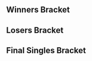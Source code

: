 {{DISPLAYTITLE:Smash The Pale: Singles Bracket}}{{SetGame|melee}}{{tabs static
|name1=Overview
|link1=Smash The Pale
|name2=Singles Bracket
|link2=Smash The Pale/Singles Bracket
|This=2
}}<!-- Generated with http://tournament-nub.rhcloud.com/toliquipedia name=rhcgxjej -->

==Winners Bracket==
{{16DEWBracketA
|r1m1p1=MINT |r1m1p1flag=gb |r1m1p1score=2 |r1m1win=1
|r1m1p2=Adam Aplz |r1m1p2flag=gb |r1m1p2score=0

|r1m2p1=sp00n |r1m2p1flag= |r1m2p1score=0 |r1m2win=2
|r1m2p2=KingofLegend |r1m2p2flag= |r1m2p2score=2

|r1m3p1=maXy |r1m3p1flag=gb |r1m3p1score=1 |r1m3win=2
|r1m3p2=Craft |r1m3p2flag=gb |r1m3p2score=2

|r1m4p1=Skarfelt |r1m4p1flag=ie |r1m4p1score=2 |r1m4win=1
|r1m4p2=Dialnouns |r1m4p2flag= |r1m4p2score=0

|r1m5p1=BrTarolg |r1m5p1flag=gb |r1m5p1score=2 |r1m5win=1
|r1m5p2=Zeruko |r1m5p2flag=ie |r1m5p2score=0

|r1m6p1=Herrok |r1m6p1flag=ie |r1m6p1score=2 |r1m6win=1
|r1m6p2=Verdant |r1m6p2flag=ie |r1m6p2score=0

|r1m7p1=Way |r1m7p1flag=gb |r1m7p1score=2 |r1m7win=1
|r1m7p2=Lultam |r1m7p2flag=ie |r1m7p2score=0

|r1m8p1=Leck |r1m8p1flag=ie |r1m8p1score=2 |r1m8win=1
|r1m8p2=DieGuy |r1m8p2flag= |r1m8p2score=1

|r2m1p1=MINT |r2m1p1flag=gb |r2m1p1score=2 |r2m1win=1
|r2m1p2=KingofLegend |r2m1p2flag= |r2m1p2score=0

|r2m2p1=Craft |r2m2p1flag=gb |r2m2p1score=2 |r2m2win=1
|r2m2p2=Skarfelt |r2m2p2flag=ie |r2m2p2score=0

|r2m3p1=BrTarolg |r2m3p1flag=gb |r2m3p1score=2 |r2m3win=1
|r2m3p2=Herrok |r2m3p2flag=ie |r2m3p2score=0

|r2m4p1=Way |r2m4p1flag=gb |r2m4p1score=2 |r2m4win=1
|r2m4p2=Leck |r2m4p2flag=ie |r2m4p2score=0

|r3m1p1=MINT |r3m1p1flag=gb |r3m1p1score=3 |r3m1win=1
|r3m1p2=Craft |r3m1p2flag=gb |r3m1p2score=0

|r3m2p1=BrTarolg |r3m2p1flag=gb |r3m2p1score=3 |r3m2win=1
|r3m2p2=Way |r3m2p2flag=gb |r3m2p2score=0
}}

==Losers Bracket==
{{16DELBracketSmwA
|tourneylink=Smash The Pale
|tourneyname=Smash The Pale
|l1placement=13-16
|l2placement=9-12
|l3placement=7-8
|l4placement=5-6

|l1m1p1=Adam Aplz |l1m1p1flag=gb |l1m1p1score=2 |l1m1win=1
|l1m1p2=sp00n |l1m1p2flag= |l1m1p2score=1

|l1m2p1=maXy |l1m2p1flag=gb |l1m2p1score=2 |l1m2win=1
|l1m2p2=Dialnouns |l1m2p2flag= |l1m2p2score=0

|l1m3p1=Zeruko |l1m3p1flag=ie |l1m3p1score=2 |l1m3win=1
|l1m3p2=Verdant |l1m3p2flag=ie |l1m3p2score=1

|l1m4p1=Lultam |l1m4p1flag=ie |l1m4p1score=2 |l1m4win=1
|l1m4p2=DieGuy |l1m4p2flag= |l1m4p2score=0

|l2m1p1=Leck |l2m1p1flag=ie |l2m1p1score=2 |l2m1win=1
|l2m1p2=Adam Aplz |l2m1p2flag=gb |l2m1p2score=0

|l2m2p1=Herrok |l2m2p1flag=ie |l2m2p1score=0 |l2m2win=2
|l2m2p2=maXy |l2m2p2flag=gb |l2m2p2score=2

|l2m3p1=Skarfelt |l2m3p1flag=ie |l2m3p1score=1 |l2m3win=2
|l2m3p2=Zeruko |l2m3p2flag=ie |l2m3p2score=2

|l2m4p1=KingofLegend |l2m4p1flag= |l2m4p1score=2 |l2m4win=1
|l2m4p2=Lultam |l2m4p2flag=ie |l2m4p2score=1

|l3m1p1=Leck |l3m1p1flag=ie |l3m1p1score=0 |l3m1win=2
|l3m1p2=maXy |l3m1p2flag=gb |l3m1p2score=3

|l3m2p1=Zeruko |l3m2p1flag=ie |l3m2p1score=1 |l3m2win=2
|l3m2p2=KingofLegend |l3m2p2flag= |l3m2p2score=3

|l4m1p1=Craft |l4m1p1flag=gb |l4m1p1score=1 |l4m1win=2
|l4m1p2=maXy |l4m1p2flag=gb |l4m1p2score=3

|l4m2p1=Way |l4m2p1flag=gb |l4m2p1score=3 |l4m2win=1
|l4m2p2=KingofLegend |l4m2p2flag= |l4m2p2score=0
}}
<onlyinclude>
==Final Singles Bracket==
{{DEFinalSmwBracket
|tourneylink=Smash The Pale
|tourneyname=Smash The Pale
|l1placement=4
|r2placement=3
|r3loserplacement=2
|r3winnerplacement=1

<!-- FROM WINNERS -->
|r1m1p1=MINT |r1m1p1flag=gb |r1m1p1score=3 |r1m1win=1
|r1m1p2=BrTarolg |r1m1p2flag=gb |r1m1p2score=0

<!-- FROM LOSERS -->
|l1m1p1=maXy |l1m1p1flag=gb |l1m1p1score=0 |l1m1win=2
|l1m1p2=Way |l1m1p2flag=gb |l1m1p2score=3

<!-- LOSERS FINALS -->
|r2m1p1=BrTarolg |r2m1p1flag=gb |r2m1p1score=3 |r2m1win=1
|r2m1p2=Way |r2m1p2flag=gb |r2m1p2score=1

<!-- GRAND FINALS -->
|r3m1p1=MINT |r3m1p1flag=gb |r3m1p1score=3 |r3m1win=1
|r3m1p2=BrTarolg |r3m1p2flag=gb |r3m1p2score=0
}}
</onlyinclude>
